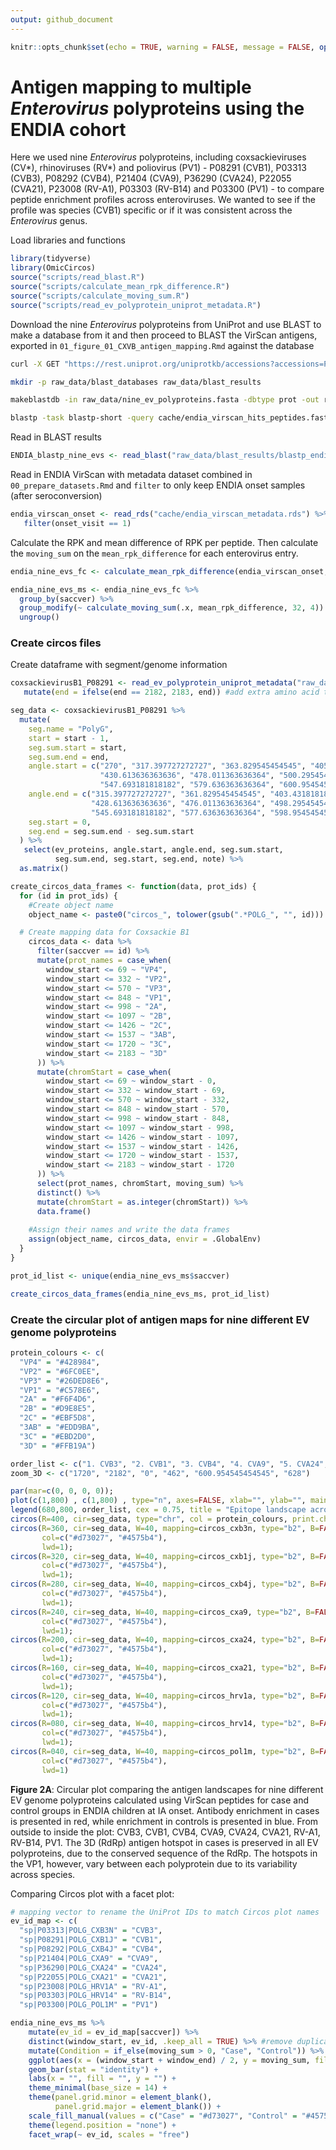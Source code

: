 ```yaml
---
output: github_document
---
```


```r
knitr::opts_chunk$set(echo = TRUE, warning = FALSE, message = FALSE, options(readr.show_col_types = FALSE))
```

# Antigen mapping to multiple *Enterovirus* polyproteins using the ENDIA cohort

Here we used nine *Enterovirus* polyproteins, including coxsackieviruses (CV\*), rhinoviruses (RV\*) and poliovirus (PV1) - P08291 (CVB1), P03313 (CVB3), P08292 (CVB4), P21404 (CVA9), P36290 (CVA24), P22055 (CVA21), P23008 (RV-A1), P03303 (RV-B14) and P03300 (PV1) - to compare peptide enrichment profiles across enteroviruses. We wanted to see if the profile was species (CVB1) specific or if it was consistent across the *Enterovirus* genus.

Load libraries and functions

```r
library(tidyverse)
library(OmicCircos)
source("scripts/read_blast.R")
source("scripts/calculate_mean_rpk_difference.R")
source("scripts/calculate_moving_sum.R")
source("scripts/read_ev_polyprotein_uniprot_metadata.R")
```

Download the nine *Enterovirus* polyproteins from UniProt and use BLAST to make a database from it and then proceed to BLAST the VirScan antigens, exported in `01_figure_01_CXVB_antigen_mapping.Rmd` against the database

```bash
curl -X GET "https://rest.uniprot.org/uniprotkb/accessions?accessions=P08291%2CP03313%2CP08292%2CP21404%2CP36290%2CP22055%2CP23008%2CP03303%2CP03300" -H "accept: text/plain;format=fasta" > raw_data/nine_ev_polyproteins.fasta

mkdir -p raw_data/blast_databases raw_data/blast_results

makeblastdb -in raw_data/nine_ev_polyproteins.fasta -dbtype prot -out raw_data/blast_databases/nine_ev_polyproteins_db

blastp -task blastp-short -query cache/endia_virscan_hits_peptides.fasta -db raw_data/blast_databases/nine_ev_polyproteins_db -outfmt '6 qaccver saccver pident nident length evalue bitscore mismatch gapopen qstart qend sstart send qseq sseq ppos stitle frames' -evalue 0.01 -word_size 2 -out raw_data/blast_results/blastp_endia_nine_evs_all_virscan_peps.blast
```

Read in BLAST results 
```r
ENDIA_blastp_nine_evs <- read_blast("raw_data/blast_results/blastp_endia_nine_evs_all_virscan_peps.blast")
```

Read in ENDIA VirScan with metadata dataset combined in `00_prepare_datasets.Rmd`
and `filter` to only keep ENDIA onset samples (after seroconversion)

```r
endia_virscan_onset <- read_rds("cache/endia_virscan_metadata.rds") %>% 
   filter(onset_visit == 1)
```

Calculate the RPK and mean difference of RPK per peptide.
Then calculate the `moving_sum` on the `mean_rpk_difference` for each enterovirus entry.

```r
endia_nine_evs_fc <- calculate_mean_rpk_difference(endia_virscan_onset, sample_id, condition, pep_id, abundance, ENDIA_blastp_nine_evs)

endia_nine_evs_ms <- endia_nine_evs_fc %>% 
  group_by(saccver) %>% 
  group_modify(~ calculate_moving_sum(.x, mean_rpk_difference, 32, 4)) %>% 
  ungroup()
```

### Create circos files

Create dataframe with segment/genome information

```r
coxsackievirusB1_P08291 <- read_ev_polyprotein_uniprot_metadata("raw_data/coxsackievirusB1_P08291.tsv") %>% 
   mutate(end = ifelse(end == 2182, 2183, end)) #add extra amino acid to 3D region as sp|P36290|POLG_CXA24 has a max value of 2183

seg_data <- coxsackievirusB1_P08291 %>%
  mutate(
    seg.name = "PolyG",
    start = start - 1,
    seg.sum.start = start,
    seg.sum.end = end,
    angle.start = c("270", "317.397727272727", "363.829545454545", "405.431818181818", 
                    "430.613636363636", "478.011363636364", "500.295454545455",
                    "547.693181818182", "579.636363636364", "600.954545454545"),
    angle.end = c("315.397727272727", "361.829545454545", "403.431818181818", 
                  "428.613636363636", "476.011363636364", "498.295454545455", 
                  "545.693181818182", "577.636363636364", "598.954545454545", "628"),
    seg.start = 0,
    seg.end = seg.sum.end - seg.sum.start
  ) %>%
   select(ev_proteins, angle.start, angle.end, seg.sum.start,
          seg.sum.end, seg.start, seg.end, note) %>%
  as.matrix()
```


```r
create_circos_data_frames <- function(data, prot_ids) {
  for (id in prot_ids) {
    #Create object name
    object_name <- paste0("circos_", tolower(gsub(".*POLG_", "", id)))

  # Create mapping data for Coxsackie B1
    circos_data <- data %>% 
      filter(saccver == id) %>% 
      mutate(prot_names = case_when(
        window_start <= 69 ~ "VP4",
        window_start <= 332 ~ "VP2",
        window_start <= 570 ~ "VP3",
        window_start <= 848 ~ "VP1",
        window_start <= 998 ~ "2A",
        window_start <= 1097 ~ "2B",
        window_start <= 1426 ~ "2C",
        window_start <= 1537 ~ "3AB",
        window_start <= 1720 ~ "3C",
        window_start <= 2183 ~ "3D"
      )) %>% 
      mutate(chromStart = case_when(
        window_start <= 69 ~ window_start - 0,
        window_start <= 332 ~ window_start - 69,
        window_start <= 570 ~ window_start - 332,
        window_start <= 848 ~ window_start - 570,
        window_start <= 998 ~ window_start - 848,
        window_start <= 1097 ~ window_start - 998,
        window_start <= 1426 ~ window_start - 1097,
        window_start <= 1537 ~ window_start - 1426,
        window_start <= 1720 ~ window_start - 1537,
        window_start <= 2183 ~ window_start - 1720
      )) %>% 
      select(prot_names, chromStart, moving_sum) %>% 
      distinct() %>% 
      mutate(chromStart = as.integer(chromStart)) %>% 
      data.frame()
    
    #Assign their names and write the data frames
    assign(object_name, circos_data, envir = .GlobalEnv)
  }
}

prot_id_list <- unique(endia_nine_evs_ms$saccver)

create_circos_data_frames(endia_nine_evs_ms, prot_id_list)
```

### Create the circular plot of antigen maps for nine different EV genome polyproteins

```r
protein_colours <- c(
  "VP4" = "#428984",
  "VP2" = "#6FC0EE",
  "VP3" = "#26DED8E6",
  "VP1" = "#C578E6",
  "2A" = "#F6F4D6",
  "2B" = "#D9E8E5",
  "2C" = "#EBF5D8",
  "3AB" = "#EDD9BA",
  "3C" = "#EBD2D0",
  "3D" = "#FFB19A")

order_list <- c("1. CVB3", "2. CVB1", "3. CVB4", "4. CVA9", "5. CVA24", "6. CVA21", "7. RV-A1", "8. RV-B14", "9. PV1")
zoom_3D <- c("1720", "2182", "0", "462", "600.954545454545", "628")

par(mar=c(0, 0, 0, 0));
plot(c(1,800) , c(1,800) , type="n", axes=FALSE, xlab="", ylab="", main="");
legend(680,800, order_list, cex = 0.75, title = "Epitope landscape across nine enteroviruses", bty = "n");
circos(R=400, cir=seg_data, type="chr", col = protein_colours, print.chr.lab=TRUE, W=10, scale=FALSE, cex = 10);
circos(R=360, cir=seg_data, W=40, mapping=circos_cxb3n, type="b2", B=FALSE, cutoff=0, 
       col=c("#d73027", "#4575b4"),
       lwd=1);
circos(R=320, cir=seg_data, W=40, mapping=circos_cxb1j, type="b2", B=FALSE, cutoff=0, 
       col=c("#d73027", "#4575b4"), 
       lwd=1);
circos(R=280, cir=seg_data, W=40, mapping=circos_cxb4j, type="b2", B=FALSE, cutoff=0, 
       col=c("#d73027", "#4575b4"), 
       lwd=1);
circos(R=240, cir=seg_data, W=40, mapping=circos_cxa9, type="b2", B=FALSE, cutoff=0, 
       col=c("#d73027", "#4575b4"), 
       lwd=1);
circos(R=200, cir=seg_data, W=40, mapping=circos_cxa24, type="b2", B=FALSE, cutoff=0, 
       col=c("#d73027", "#4575b4"), 
       lwd=1);
circos(R=160, cir=seg_data, W=40, mapping=circos_cxa21, type="b2", B=FALSE, cutoff=0, 
       col=c("#d73027", "#4575b4"), 
       lwd=1);
circos(R=120, cir=seg_data, W=40, mapping=circos_hrv1a, type="b2", B=FALSE, cutoff=0, 
       col=c("#d73027", "#4575b4"), 
       lwd=1);
circos(R=080, cir=seg_data, W=40, mapping=circos_hrv14, type="b2", B=FALSE, cutoff=0, 
       col=c("#d73027", "#4575b4"), 
       lwd=1);
circos(R=040, cir=seg_data, W=40, mapping=circos_pol1m, type="b2", B=FALSE, cutoff=0, 
       col=c("#d73027", "#4575b4"), 
       lwd=1)
```

**Figure 2A**: Circular plot comparing the antigen landscapes for nine different EV genome polyproteins calculated using VirScan peptides for case and control groups in ENDIA children at IA onset. Antibody enrichment in cases is presented in red, while enrichment in controls is presented in blue. From outside to inside the plot: CVB3, CVB1, CVB4, CVA9, CVA24, CVA21, RV-A1, RV-B14, PV1. The 3D (RdRp) antigen hotspot in cases is preserved in all EV polyproteins, due to the conserved sequence of the RdRp. The hotspots in the VP1, however, vary between each polyprotein due to its variability across species. 

Comparing Circos plot with a facet plot: 

```r
# mapping vector to rename the UniProt IDs to match Circos plot names
ev_id_map <- c(
  "sp|P03313|POLG_CXB3N" = "CVB3",
  "sp|P08291|POLG_CXB1J" = "CVB1",
  "sp|P08292|POLG_CXB4J" = "CVB4",
  "sp|P21404|POLG_CXA9" = "CVA9",
  "sp|P36290|POLG_CXA24" = "CVA24",
  "sp|P22055|POLG_CXA21" = "CVA21",
  "sp|P23008|POLG_HRV1A" = "RV-A1",
  "sp|P03303|POLG_HRV14" = "RV-B14",
  "sp|P03300|POLG_POL1M" = "PV1")

endia_nine_evs_ms %>% 
    mutate(ev_id = ev_id_map[saccver]) %>% 
    distinct(window_start, ev_id, .keep_all = TRUE) %>% #remove duplicate windows to avoid overstacking
    mutate(Condition = if_else(moving_sum > 0, "Case", "Control")) %>% 
    ggplot(aes(x = (window_start + window_end) / 2, y = moving_sum, fill = Condition)) +
    geom_bar(stat = "identity") +
    labs(x = "", fill = "", y = "") +
    theme_minimal(base_size = 14) +
    theme(panel.grid.minor = element_blank(),
          panel.grid.major = element_blank()) +
    scale_fill_manual(values = c("Case" = "#d73027", "Control" = "#4575b4"), labels = c("Case", "Control")) +
    theme(legend.position = "none") +
    facet_wrap(~ ev_id, scales = "free")
```

